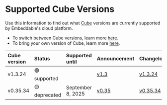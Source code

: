 # Supported Cube Versions

Use this information to find out what [Cube](https://github.com/cube-js/cube) versions are currently supported by Embeddable's cloud platform.

 - To switch between Cube versions, learn more [here](/dashboards/saving#cube-version).
 - To bring your own version of Cube, learn more [here](/data/bring-your-own-cube).

| Cube version   | Status | Supported until | Announcement | Changelog |
| :----- | :---- | :---- | :--- | :--- |
| v1.3.24    | 🟢 supported  |    | [v1.3](https://cube.dev/blog/cube-core-v1-3-performance-improvements-and-upgrades) | [v1.3.24](https://github.com/cube-js/cube/blob/master/CHANGELOG.md#1324-2025-06-24)
| v0.35.34 | 🟡 deprecated  |  September 8, 2025 | [v0.35](https://cube.dev/blog/cube-core-v0-35-updates-to-data-modeling-and-data-sources) | [v0.35.34](https://github.com/cube-js/cube/blob/master/CHANGELOG.md#03534-2024-05-15) |